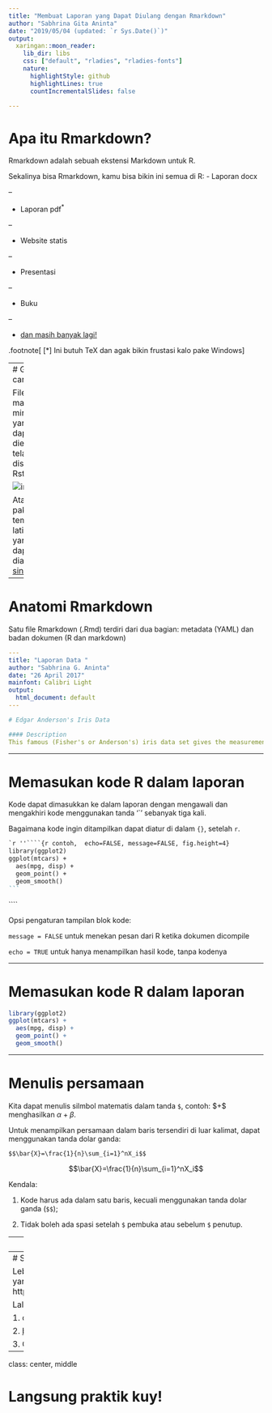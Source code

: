 ---
title: "Membuat Laporan yang Dapat Diulang dengan Rmarkdown"
author: "Sabhrina Gita Aninta"
date: "2019/05/04 (updated: `r Sys.Date()`)"
output:
  xaringan::moon_reader:
    lib_dir: libs
    css: ["default", "rladies", "rladies-fonts"]
    nature:
      highlightStyle: github
      highlightLines: true
      countIncrementalSlides: false

---

# Apa itu Rmarkdown?

Rmarkdown adalah sebuah ekstensi Markdown untuk R.

Sekalinya bisa Rmarkdown, kamu bisa bikin ini semua di R:
- Laporan docx

--

- Laporan pdf<sup>*</sup>

--

- Website statis

--

- Presentasi

--

- Buku

--

- [dan masih banyak lagi!](https://rmarkdown.rstudio.com/gallery.html)

.footnote[
[*] Ini butuh TeX dan agak bikin frustasi kalo pake Windows
]

---
# Gimana caranya?

File R markdown minimal yang dapat dieksekusi telah disediakan Rstudio.

![image](rmarkdownDiRstudio.PNG)

Atau bisa pakai template latihan yang dapat diakses di [sini](https://github.com/bogoRladies/first-meetup/blob/master/bogoRladies_latihan_Rmarkdown.Rmd).
---

# Anatomi Rmarkdown

Satu file Rmarkdown (.Rmd) terdiri dari dua bagian: metadata (YAML) dan badan dokumen (R dan markdown)

```yaml
---
title: "Laporan Data "
author: "Sabhrina G. Aninta"
date: "26 April 2017"
mainfont: Calibri Light
output:
  html_document: default
---

# Edgar Anderson's Iris Data

#### Description
This famous (Fisher's or Anderson's) iris data set gives the measurements in centimeters of the variables sepal length and width and petal length and width, respectively, for 50 flowers from each of 3 species of iris. The species are *Iris setosa*, *versicolor*, and *virginica*.
```

---

# Memasukan kode R dalam laporan

Kode dapat dimasukkan ke dalam laporan dengan mengawali dan mengakhiri kode menggunakan tanda '`' sebanyak tiga kali.

Bagaimana kode ingin ditampilkan dapat diatur di dalam `{}`, setelah `r`.

````markdown
`r ''````{r contoh,  echo=FALSE, message=FALSE, fig.height=4}
library(ggplot2)
ggplot(mtcars) + 
  aes(mpg, disp) + 
  geom_point() +   
  geom_smooth()    
```
````
````

Opsi pengaturan tampilan blok kode:

`message = FALSE` untuk menekan pesan dari R ketika dokumen dicompile

`echo = TRUE` untuk hanya menampilkan hasil kode, tanpa kodenya


---

# Memasukan kode R dalam laporan

```{r contohPlot, echo=FALSE, message=FALSE, fig.height=4}
library(ggplot2)
ggplot(mtcars) + 
  aes(mpg, disp) + 
  geom_point() +   
  geom_smooth()    
```


---


# Menulis persamaan

Kita dapat menulis silmbol matematis dalam tanda `$`, contoh: &#36;\alpha+\beta &#36; menghasilkan $\alpha+\beta$. 

Untuk menampilkan persamaan dalam baris tersendiri di luar kalimat, dapat menggunakan tanda dolar ganda:

```
$$\bar{X}=\frac{1}{n}\sum_{i=1}^nX_i$$
```

$$\bar{X}=\frac{1}{n}\sum_{i=1}^nX_i$$

Kendala:

1. Kode harus ada dalam satu baris, kecuali menggunakan tanda dolar ganda (`$$`);

1. Tidak boleh ada spasi setelah `$` pembuka atau sebelum `$` penutup.

---
# Merender laporan

Untuk membuat laporan dalam format .docx, sila tekan tombol `Knit` di pojok kiri script.

Laporan dapat dibuat dalam berbagai format yang didukung package `knitr`, paling cepat html.

![image](PilihanKnit.PNG)

---
# Sumber belajar Rmarkdown

Lebih enak mulai dari pengenalan Rmarkdown yang dibuat Rstudio di sini: https://rmarkdown.rstudio.com/articles_intro.html

Lalu bolak-balik buka

1. cheatsheet dari [Rstudio](https://www.rstudio.com/resources/cheatsheets/)

2. [buku panduan Rmarkdown](https://bookdown.org/yihui/rmarkdown/)

3. Google (Stack Overflow, GitHub Issues, etc.)

---

class: center, middle

# Langsung praktik kuy!
